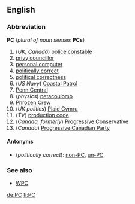 ==English==
===Abbreviation===
'''PC''' (''plural of noun senses'' '''PCs''')

#(''UK, Canada'') [[police constable]]
#[[privy councillor]]
#[[personal computer]]
#[[politically correct]]
#[[political correctness]]
#(''US Navy'') [[Coastal Patrol]]
#[[w:Penn Central|Penn Central]]
#(''physics'') [[petacoulomb]]
#[[w:Phrozen Crew|Phrozen Crew]]
#(''UK politics'') [[w:Plaid Cymru|Plaid Cymru]]
#(''TV'') [[production code]]
#(''Canada, formerly'') [[w:Progressive Conservative|Progressive Conservative]]
#(''Canada'') [[w:Progressive Canadian Party|Progressive Canadian Party]]

====Antonyms====
*(''politically correct''): [[non-PC]], [[un-PC]]

===See also===
*[[WPC]]

[[de:PC]]
[[fi:PC]]